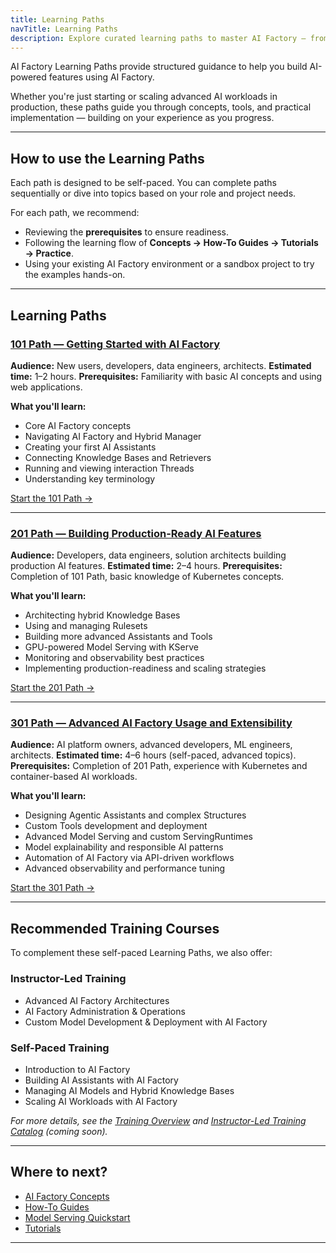 ```yaml
---
title: Learning Paths
navTitle: Learning Paths
description: Explore curated learning paths to master AI Factory — from getting started to advanced production deployments.
---
```


AI Factory Learning Paths provide structured guidance to help you build AI-powered features using AI Factory.

Whether you're just starting or scaling advanced AI workloads in production, these paths guide you through concepts, tools, and practical implementation — building on your experience as you progress.

---

## How to use the Learning Paths

Each path is designed to be self-paced. You can complete paths sequentially or dive into topics based on your role and project needs.

For each path, we recommend:
- Reviewing the **prerequisites** to ensure readiness.
- Following the learning flow of **Concepts → How-To Guides → Tutorials → Practice**.
- Using your existing AI Factory environment or a sandbox project to try the examples hands-on.

---

## Learning Paths

### [101 Path — Getting Started with AI Factory](./101)

**Audience:** New users, developers, data engineers, architects.
**Estimated time:** 1–2 hours.
**Prerequisites:** Familiarity with basic AI concepts and using web applications.

**What you'll learn:**
- Core AI Factory concepts
- Navigating AI Factory and Hybrid Manager
- Creating your first AI Assistants
- Connecting Knowledge Bases and Retrievers
- Running and viewing interaction Threads
- Understanding key terminology

[Start the 101 Path →](./101)

---

### [201 Path — Building Production-Ready AI Features](./201)

**Audience:** Developers, data engineers, solution architects building production AI features.
**Estimated time:** 2–4 hours.
**Prerequisites:** Completion of 101 Path, basic knowledge of Kubernetes concepts.

**What you'll learn:**
- Architecting hybrid Knowledge Bases
- Using and managing Rulesets
- Building more advanced Assistants and Tools
- GPU-powered Model Serving with KServe
- Monitoring and observability best practices
- Implementing production-readiness and scaling strategies

[Start the 201 Path →](./201)

---

### [301 Path — Advanced AI Factory Usage and Extensibility](./301)

**Audience:** AI platform owners, advanced developers, ML engineers, architects.
**Estimated time:** 4–6 hours (self-paced, advanced topics).
**Prerequisites:** Completion of 201 Path, experience with Kubernetes and container-based AI workloads.

**What you'll learn:**
- Designing Agentic Assistants and complex Structures
- Custom Tools development and deployment
- Advanced Model Serving and custom ServingRuntimes
- Model explainability and responsible AI patterns
- Automation of AI Factory via API-driven workflows
- Advanced observability and performance tuning

[Start the 301 Path →](./301)

---

## Recommended Training Courses

To complement these self-paced Learning Paths, we also offer:

### Instructor-Led Training
- Advanced AI Factory Architectures
- AI Factory Administration & Operations
- Custom Model Development & Deployment with AI Factory

### Self-Paced Training
- Introduction to AI Factory
- Building AI Assistants with AI Factory
- Managing AI Models and Hybrid Knowledge Bases
- Scaling AI Workloads with AI Factory

*For more details, see the [Training Overview](../../training) and [Instructor-Led Training Catalog](../../training/instructor-led) (coming soon).*

---

## Where to next?

- [AI Factory Concepts](../explained/ai-factory-concepts)
- [How-To Guides](../how-to/gen-ai/create-assistant)
- [Model Serving Quickstart](../how-to/model-serving)
- [Tutorials](../tutorials)

---

